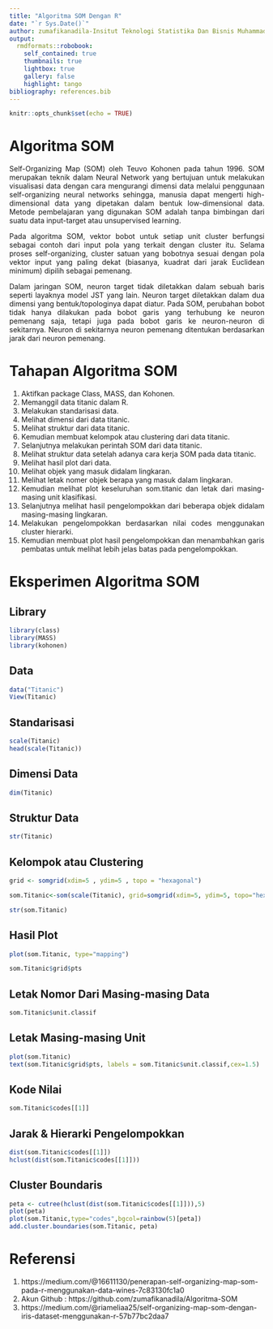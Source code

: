 ```yaml
---
title: "Algoritma SOM Dengan R"
date: "`r Sys.Date()`"
author: zumafikanadila-Insitut Teknologi Statistika Dan Bisnis Muhammadiyah Semarang
output:
  rmdformats::robobook:
    self_contained: true
    thumbnails: true
    lightbox: true
    gallery: false
    highlight: tango
bibliography: references.bib
---
```


```{=html}
<style>
body{
text-align: justify}
</style>
```
```r
knitr::opts_chunk$set(echo = TRUE)
```

# Algoritma SOM
Self-Organizing Map (SOM) oleh Teuvo Kohonen pada tahun 1996. SOM merupakan teknik dalam Neural Network yang bertujuan untuk melakukan visualisasi data dengan cara mengurangi dimensi data melalui penggunaan self-organizing neural networks sehingga, manusia dapat mengerti high-dimensional data yang dipetakan dalam bentuk low-dimensional data. Metode pembelajaran yang digunakan SOM adalah tanpa bimbingan dari suatu data input-target atau unsupervised learning.

Pada algoritma SOM, vektor bobot untuk setiap unit cluster berfungsi sebagai contoh dari input pola yang terkait dengan cluster itu. Selama proses self-organizing, cluster satuan yang bobotnya sesuai dengan pola vektor input yang paling dekat (biasanya, kuadrat dari jarak Euclidean minimum) dipilih sebagai pemenang.

Dalam jaringan SOM, neuron target tidak diletakkan dalam sebuah baris seperti layaknya model JST yang lain. Neuron target diletakkan dalam dua dimensi yang bentuk/topologinya dapat diatur. Pada SOM, perubahan bobot tidak hanya dilakukan pada bobot garis yang terhubung ke neuron pemenang saja, tetapi juga pada bobot garis ke neuron-neuron di sekitarnya. Neuron di sekitarnya neuron pemenang ditentukan berdasarkan jarak dari neuron pemenang.

# Tahapan Algoritma SOM
1. Aktifkan package Class, MASS, dan Kohonen.
2. Memanggil data titanic dalam R.
3. Melakukan standarisasi data.
4. Melihat dimensi dari data titanic. 
5. Melihat struktur dari data titanic.
6. Kemudian membuat kelompok atau clustering dari data titanic.
7. Selanjutnya melakukan perintah SOM dari data titanic.
8. Melihat struktur data setelah adanya cara kerja SOM pada data titanic.
9. Melihat hasil plot dari data.
10. Melihat objek yang masuk didalam lingkaran.
11. Melihat letak nomer objek berapa yang masuk dalam lingkaran.
12. Kemudian melihat plot keseluruhan som.titanic dan letak dari masing-masing unit klasifikasi.
13. Selanjutnya melihat hasil pengelompokkan dari beberapa objek didalam masing-masing lingkaran.
14. Melakukan pengelompokkan berdasarkan nilai codes menggunakan cluster hierarki.
15. Kemudian membuat plot hasil pengelompokkan dan menambahkan garis pembatas untuk melihat lebih jelas batas pada pengelompokkan.

# Eksperimen Algoritma SOM
## Library 
```r
library(class)
library(MASS)
library(kohonen)
```
## Data
```r
data("Titanic")
View(Titanic)
```
## Standarisasi
```r
scale(Titanic)
head(scale(Titanic))
```
## Dimensi Data
```r
dim(Titanic)
```
## Struktur Data
```r
str(Titanic)
```
## Kelompok atau Clustering 
```r
grid <- somgrid(xdim=5 , ydim=5 , topo = "hexagonal")
```
```r
som.Titanic<-som(scale(Titanic), grid=somgrid(xdim=5, ydim=5, topo="hexagonal"))
```
```r
str(som.Titanic)
```
## Hasil Plot
```r
plot(som.Titanic, type="mapping")
```
```r
som.Titanic$grid$pts
```
## Letak Nomor Dari Masing-masing Data
```r
som.Titanic$unit.classif
```
## Letak Masing-masing Unit
```r
plot(som.Titanic)
text(som.Titanic$grid$pts, labels = som.Titanic$unit.classif,cex=1.5)
```

## Kode Nilai
```r
som.Titanic$codes[[1]]
```
## Jarak & Hierarki Pengelompokkan
```r
dist(som.Titanic$codes[[1]])
hclust(dist(som.Titanic$codes[[1]]))
```
## Cluster Boundaris
```r
peta <- cutree(hclust(dist(som.Titanic$codes[[1]])),5)
plot(peta)
plot(som.Titanic,type="codes",bgcol=rainbow(5)[peta])
add.cluster.boundaries(som.Titanic, peta)
```

# Referensi

1. https://medium.com/@16611130/penerapan-self-organizing-map-som-pada-r-menggunakan-data-wines-7c83130fc1a0
2. Akun Github : https://github.com/zumafikanadila/Algoritma-SOM
3. https://medium.com/@riameliaa25/self-organizing-map-som-dengan-iris-dataset-menggunakan-r-57b77bc2daa7
